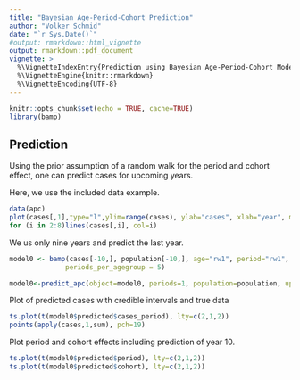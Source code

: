 ```yaml
---
title: "Bayesian Age-Period-Cohort Prediction"
author: "Volker Schmid"
date: "`r Sys.Date()`"
#output: rmarkdown::html_vignette
output: rmarkdown::pdf_document
vignette: >
  %\VignetteIndexEntry{Prediction using Bayesian Age-Period-Cohort Models}
  %\VignetteEngine{knitr::rmarkdown}
  %\VignetteEncoding{UTF-8}
---
```


```r
knitr::opts_chunk$set(echo = TRUE, cache=TRUE)
library(bamp)
```

## Prediction

Using the prior assumption of a random walk for the period and cohort effect, one can predict cases for upcoming years. 

Here, we use the included data example. 

```r
data(apc)
plot(cases[,1],type="l",ylim=range(cases), ylab="cases", xlab="year", main="cases per age group")
for (i in 2:8)lines(cases[,i], col=i)
```

We us only nine years and predict the last year.

```r
model0 <- bamp(cases[-10,], population[-10,], age="rw1", period="rw1", cohort="rw1",
              periods_per_agegroup = 5)
```

```r
model0<-predict_apc(object=model0, periods=1, population=population, update = TRUE)
```

Plot of predicted cases with credible intervals and true data
```r
ts.plot(t(model0$predicted$cases_period), lty=c(2,1,2))
points(apply(cases,1,sum), pch=19)
```

Plot period and cohort effects including prediction of year 10.
```r
ts.plot(t(model0$predicted$period), lty=c(2,1,2))
ts.plot(t(model0$predicted$cohort), lty=c(2,1,2))
```